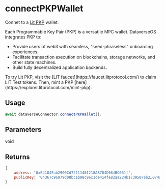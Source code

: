 
# connectPKPWallet

Connet to a [Lit PKP](https://developer.litprotocol.com/pkp/intro) wallet.

Each Programmable Key Pair (PKP) is a versatile MPC wallet. DataverseOS integrates PKP to:

- Provide users of web3 with seamless, "seed-phraseless" onboarding experiences.
- Facilitate transaction execution on blockchains, storage networks, and other state machines.
- Build fully decentralized application backends.

<Callout>
  To try Lit PKP, visit the [LIT faucet](https://faucet.litprotocol.com/) to
  claim LIT Test tokens. Then, mint a PKP
  [here](https://explorer.litprotocol.com/mint-pkp).
</Callout>

## Usage

```js
await dataverseConnector.connectPKPWallet();
```

## Parameters

void

## Returns

```js
{
    address: '0xE4184Fab2990Cd72111401218A8784D064BC651f',
    publicKey: '04367c96079d08bc1b98c9ec1ce414fe82aa224b1739507eb2…074a72b25cc3940aeb67d2e03efad113c8a82d8194bdbfd2f'
}
```
